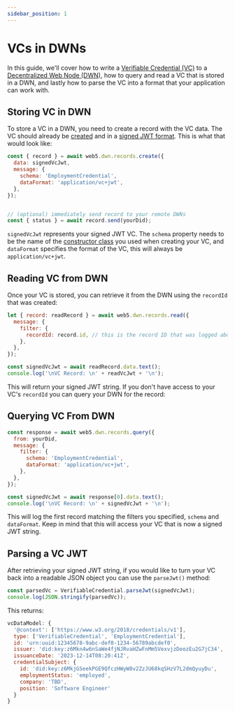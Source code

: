 ```yaml
---
sidebar_position: 1
---
```


# VCs in DWNs

In this guide, we'll cover how to write a [Verifiable Credential (VC)](/docs/web5/learn/verifiable-credentials) to a [Decentralized Web Node (DWN)](/docs/web5/learn/decentralized-web-nodes), how to query and read a VC that is stored in a DWN, and lastly how to parse the VC into a format that your application can work with.

## Storing VC in DWN

To store a VC in a DWN, you need to create a record with the VC data. The VC should already be [created](/docs/web5/build/verifiable-credentials/fan-club-vc#create-credential) and in a [signed JWT format](/docs/web5/build/verifiable-credentials/fan-club-vc#sign-credential). This is what that would look like:

```javascript
const { record } = await web5.dwn.records.create({
  data: signedVcJwt,
  message: {
    schema: 'EmploymentCredential',
    dataFormat: 'application/vc+jwt',
  },
});


// (optional) immediately send record to your remote DWNs
const { status } = await record.send(yourDid);
```

`signedVcJwt` represents your signed JWT VC. The `schema` property needs to be the name of the [constructor class](https://developer.tbd.website/docs/web5/build/verifiable-credentials/fan-club-vc#model-credential) you used when creating your VC, and `dataFormat` specifies the format of the VC, this will always be `application/vc+jwt`.

## Reading VC from DWN

Once your VC is stored, you can retrieve it from the DWN using the `recordId` that was created:

```javascript
let { record: readRecord } = await web5.dwn.records.read({
  message: {
    filter: {
      recordId: record.id, // this is the record ID that was logged above
    },
  },
});

const signedVcJwt = await readRecord.data.text();
console.log('\nVC Record: \n' + readVcJwt + '\n');
```

This will return your signed JWT string. If you don't have access to your VC's `recordId` you can query your DWN for the record:

## Querying VC From DWN

```javascript
const response = await web5.dwn.records.query({
  from: yourDid,
  message: {
    filter: {
      schema: 'EmploymentCredential',
      dataFormat: 'application/vc+jwt',
    },
  },
});

const signedVcJwt = await response[0].data.text();
console.log('\nVC Record: \n' + signedVcJwt + '\n');
```

This will log the first record matching the filters you specified, `schema` and `dataFormat`. Keep in mind that this will access your VC that is now a signed JWT string.

## Parsing a VC JWT

After retrieving your signed JWT string, if you would like to turn your VC back into a readable JSON object you can use the `parseJwt()` method:

```javascript
const parsedVc = VerifiableCredential.parseJwt(signedVcJwt);
console.log(JSON.stringify(parsedVc));
```

This returns:

```javascript
vcDataModel: {
  '@context': ['https://www.w3.org/2018/credentials/v1'],
  type: ['VerifiableCredential', 'EmploymentCredential'],
  id: 'urn:uuid:12345678-9abc-def0-1234-56789abcdef0',
  issuer: 'did:key:z6Mkn4w6nSaWe4fjNJRvaHZwFnMm5VexvjzDeozEu2G7jC34',
  issuanceDate: '2023-12-14T08:20:41Z',
  credentialSubject: {
    id: 'did:key:z6MkjGSeekPGE9QfczHWyW8v2ZzJU68kqSHzV7L2dmQyuyDu',
    employmentStatus: 'employed',
    company: 'TBD',
    position: 'Software Engineer'
  }
}
```
